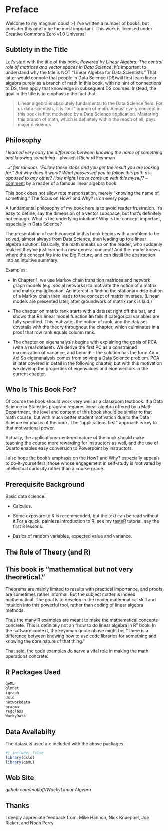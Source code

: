 

# Preface {.unnumbered}

Welcome to my magnum opus! :-) I've written a number of books, but
consider this one to be the most important.  [This work is licensed
under Creative Commons Zero v1.0 Universal]{.column-margin}

## Subtlety in the Title

Let's start with the title of this book, *Powered by Linear Algebra: The
central role of matrices and vector spaces in Data Science*. It's
important to understand why the title is NOT "Linear Algebra for Data
Scientists." That latter would connote that people in Data Science
(DS)will first learn linear algebra purely as a branch of math in this
book, with no hint of connections to DS, then apply that knowledge in
subsequent DS courses. Instead, the goal in the title is to emphasize
the fact that:

> Linear algebra is absolutely fundamental to the Data Science field.
> For us data scientists, it is "our" branch of math.  Almost every
> concept in this book is first motivated by a Data Science application.
> Mastering this branch of math, which is definitely within the reach of
> all, pays major dividends.

## Philosophy

*I learned very early the difference between knowing the name of
something and knowing something* -- physicist Richard Feynman 

*...it felt random.  "Follow these steps and you get the
result you are looking for." But why does it work?  What possessed you
to follow this path as opposed to any other? How might I have come up
with this myself?* -- [comment](https://loreley.one/2024-09-pca) by
a reader of a famous linear algebra book

This book does not allow rote memorization, merely "knowing
the name of something." The focus on How? and Why? is on every page.

A fundamental philosophy of my book here is to avoid reader
frustration. It's easy to define, say the dimension of a vector
subspace, but that's definitely not enough. What is the underlying
intuition? Why is the concept important, especially in Data Science?

The presentation of each concept in this book begins with a problem to
be solved, almost always from Data Science, then leading up to a linear
algebra solution.  Basically, the math sneaks up on the reader, who
suddenly realizes they've just learned a new general concept! And the
reader knows where the concept fits into the Big Picture, and can
distill the abstraction into an intuitive summary.

Examples:

* In Chapter 1, we use Markov chain transition matrices and network graph
  models (e.g. social networks) to motivate the notion of a matrix and
  matrix multiplication. An interest in finding the stationary
  distribution of a Markov chain then leads to the concept of matrix
  inverses. (Linear models are presented later, after groundwork of matrix
  rank is laid.) 

* The chapter on matrix rank starts with a dataset right off the bat, and
  shows that R's linear model function **lm** fails if categorical
  variables are fully specified. This motivates the notion of rank, and
  the dataset dovetails with the theory throughout the chapter, which
  culminates in a proof that row rank equals column rank.

* The chapter on eigenanalysis begins with explaining the goals of PCA
  (with a real dataset). We derive the first PC as a constrained
  maximization of variance, and behold! -- the solution has the form 
  $Ax = \lambda x$! So eigenanalysis comes from solving a Data Science
  problem. PCA is later covered in detail in the following chapter,
  but with this motivation we develop the properties of eigenvalues and
  eigenvectors in the current chapter.

## Who Is This Book For?

Of course the book should work very well as a classroom textbook. If a Data
Science or Statistics program requires linear algebra offered by a Math
Department, the level and content of this book should be similar to that
math course, but with much better student motivation due to the Data
Science emphasis of the book.  The "applications first" approach is key
to that motivational power.

Actually, the applications-centered nature of the book should make
teaching the course more rewarding for instructors as well, and the use
of Quarto enables easy conversion to Powerpoint by instructors.

I also hope the book's emphasis on the How? and Why? especially
appeals to do-it-yourselfers, those whose engagement in self-study is
motivated by intellectual curiosity rather than a course grade.

## Prerequisite Background

Basic data science:

* Calculus.  

* Some exposure to R is recommended, but the text can be read
without it.[For a quick, painless introduction to R, see my
[fasteR](https://github.com/matloff/fasteR) tutorial, say the first 8
lessons.]{.column-margin}

* Basics of random variables, expected value and variance.

## The Role of Theory (and R)

::: {.callout-important}

## This book is "mathematical but not very theoretical."

Theorems are mainly limited to results with practical importance, and
proofs are sometimes rather informal. But the subject matter is indeed
mathematical. The goal is to develop in the reader mathematical skill
and intuition into this powerful tool, rather than coding of linear algebra
methods.

Thus the many R examples are meant to make the mathematical concepts
concrete. This is definitely not an "how to do linear algebra in R"
book.  In the software context, the Feynman quote above might be, "There
is a difference between knowing how to use code libraries for something
and knowing the core nature of that thing."

That said, the code examples do serve a vital role in making the math
operations concrete.

:::

## R Packages Used

``` r
qeML
glmnet
igraph
dsld
networkdata
pracma
regclass
WackyData
```

## Data Availabilty

The datasets used are included with the above packages. 

```r
#| include: false
library(dsld)
library(qeML)
```

## Web Site

*github.com/matloff/WackyLinear Algebra*

## Thanks

I deeply appreciate feedback from: Mike Hannon, Nick
Knueppel, Joe Rickert and Noah Perry.



